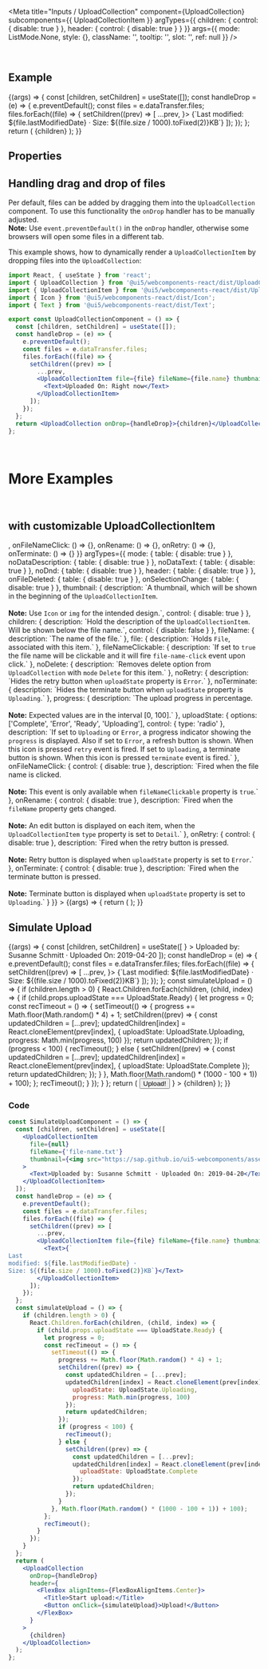 
<Meta
  title="Inputs / UploadCollection"
  component={UploadCollection}
  subcomponents={{ UploadCollectionItem }}
  argTypes={{
    children: { control: { disable: true } },
    header: { control: { disable: true } }
  }}
  args={{
    mode: ListMode.None,
    style: {},
    className: '',
    tooltip: '',
    slot: '',
    ref: null
  }}
/>

<DocsHeader />

<br />

## Example

<Canvas>
  <Story name="Default">
    {(args) => {
      const [children, setChildren] = useState([]);
      const handleDrop = (e) => {
        e.preventDefault();
        const files = e.dataTransfer.files;
        files.forEach((file) => {
          setChildren((prev) => [
            ...prev,
            <UploadCollectionItem file={file} fileName={file.name} thumbnail={<Icon name="document" />}>
              <Text>{`Last modified: ${file.lastModifiedDate} · Size: ${(file.size / 1000).toFixed(2)}KB`}</Text>
            </UploadCollectionItem>
          ]);
        });
      };
      return (
        <UploadCollection {...args} onDrop={handleDrop}>
          {children}
        </UploadCollection>
      );
    }}
  </Story>
</Canvas>

## Properties

<ArgsTable story="Default" />

## Handling drag and drop of files

Per default, files can be added by dragging them into the `UploadCollection` component.
To use this functionality the `onDrop` handler has to be manually adjusted.<br/>
**Note:** Use `event.preventDefault()` in the `onDrop` handler, otherwise some browsers will open some files in a different tab.

This example shows, how to dynamically render a `UploadCollectionItem` by dropping files into the `UploadCollection`:

```jsx
import React, { useState } from 'react';
import { UploadCollection } from '@ui5/webcomponents-react/dist/UploadCollection';
import { UploadCollectionItem } from '@ui5/webcomponents-react/dist/UploadCollectionItem';
import { Icon } from '@ui5/webcomponents-react/dist/Icon';
import { Text } from '@ui5/webcomponents-react/dist/Text';

export const UploadCollectionComponent = () => {
  const [children, setChildren] = useState([]);
  const handleDrop = (e) => {
    e.preventDefault();
    const files = e.dataTransfer.files;
    files.forEach((file) => {
      setChildren((prev) => [
        ...prev,
        <UploadCollectionItem file={file} fileName={file.name} thumbnail={<Icon name="document" />}>
          <Text>Uploaded On: Right now</Text>
        </UploadCollectionItem>
      ]);
    });
  };
  return <UploadCollection onDrop={handleDrop}>{children}</UploadCollection>;
};
```

<br />

# More Examples

<br />

## with customizable UploadCollectionItem

<Canvas>
  <Story
    name="with UploadCollectionItem"
    args={{
      fileName: 'file-name.txt',
      file: null,
      fileNameClickable: false,
      noDelete: false,
      noRetry: false,
      noTerminate: false,
      progress: 0,
      uploadState: UploadState.Ready,
      children: 'UploadCollectionItem',
      thumbnail: <Icon name="document" />,
      onFileNameClick: () => {},
      onRename: () => {},
      onRetry: () => {},
      onTerminate: () => {}
    }}
    argTypes={{
      mode: { table: { disable: true } },
      noDataDescription: { table: { disable: true } },
      noDataText: { table: { disable: true } },
      noDnd: { table: { disable: true } },
      header: { table: { disable: true } },
      onFileDeleted: { table: { disable: true } },
      onSelectionChange: { table: { disable: true } },
      thumbnail: {
        description: `A thumbnail, which will be shown in the beginning of the <code>UploadCollectionItem</code>. <br><br> <b>Note:</b> Use <code>Icon</code> or <code>img</code> for the intended design.`,
        control: { disable: true }
      },
      children: {
        description: `Hold the description of the <code>UploadCollectionItem</code>. Will be shown below the file name.`,
        control: { disable: false }
      },
      fileName: { description: `The name of the file.` },
      file: {
        description: `Holds <code>File</code>, associated with this item.`
      },
      fileNameClickable: {
        description: `If set to <code>true</code> the file name will be clickable and it will fire <code>file-name-click</code> event upon click.`
      },
      noDelete: {
        description: `Removes delete option from <code>UploadCollection</code> with <code>mode</code> <code>Delete</code> for this item.`
      },
      noRetry: {
        description: `Hides the retry button when <code>uploadState</code> property is <code>Error</code>.`
      },
      noTerminate: {
        description: `Hides the terminate button when <code>uploadState</code> property is <code>Uploading</code>.`
      },
      progress: {
        description: `The upload progress in percentage. <br><br> <b>Note:</b> Expected values are in the interval [0, 100].`
      },
      uploadState: {
        options: ['Complete', 'Error', 'Ready', 'Uploading'],
        control: {
          type: 'radio'
        },
        description: `If set to <code>Uploading</code> or <code>Error</code>, a progress indicator showing the <code>progress</code> is displayed. Also if set to <code>Error</code>, a refresh button is shown. When this icon is pressed <code>retry</code> event is fired. If set to <code>Uploading</code>, a terminate button is shown. When this icon is pressed <code>terminate</code> event is fired.`
      },
      onFileNameClick: {
        control: { disable: true },
        description: `Fired when the file name is clicked. <br><br> <b>Note:</b> This event is only available when <code>fileNameClickable</code> property is <code>true</code>.`
      },
      onRename: {
        control: { disable: true },
        description: `Fired when the <code>fileName</code> property gets changed. <br><br> <b>Note:</b> An edit button is displayed on each item, when the <code>UploadCollectionItem</code> <code>type</code> property is set to <code>Detail</code>.`
      },
      onRetry: {
        control: { disable: true },
        description: `Fired when the retry button is pressed. <br><br> <b>Note:</b> Retry button is displayed when <code>uploadState</code> property is set to <code>Error</code>.`
      },
      onTerminate: {
        control: { disable: true },
        description: `Fired when the terminate button is pressed. <br><br> <b>Note:</b> Terminate button is displayed when <code>uploadState</code> property is set to <code>Uploading</code>.`
      }
    }}
  >
    {(args) => {
      return (
        <UploadCollection>
          <UploadCollectionItem {...args} />
        </UploadCollection>
      );
    }}
  </Story>
</Canvas>

<ArgsTable story="with UploadCollectionItem" />

<br />

## Simulate Upload

<Canvas>
  <Story name="Simulated Upload">
    {(args) => {
      const [children, setChildren] = useState([
        <UploadCollectionItem
          file={null}
          fileName={'file-name.txt'}
          thumbnail={<img src="https://sap.github.io/ui5-webcomponents/assets/images/logo.png" />}
        >
          <Text>Uploaded by: Susanne Schmitt · Uploaded On: 2019-04-20</Text>
        </UploadCollectionItem>
      ]);
      const handleDrop = (e) => {
        e.preventDefault();
        const files = e.dataTransfer.files;
        files.forEach((file) => {
          setChildren((prev) => [
            ...prev,
            <UploadCollectionItem file={file} fileName={file.name} thumbnail={<Icon name="document" />}>
              <Text>{`Last modified: ${file.lastModifiedDate} · Size: ${(file.size / 1000).toFixed(2)}KB`}</Text>
            </UploadCollectionItem>
          ]);
        });
      };
      const simulateUpload = () => {
        if (children.length > 0) {
          React.Children.forEach(children, (child, index) => {
            if (child.props.uploadState === UploadState.Ready) {
              let progress = 0;
              const recTimeout = () => {
                setTimeout(() => {
                  progress += Math.floor(Math.random() * 4) + 1;
                  setChildren((prev) => {
                    const updatedChildren = [...prev];
                    updatedChildren[index] = React.cloneElement(prev[index], {
                      uploadState: UploadState.Uploading,
                      progress: Math.min(progress, 100)
                    });
                    return updatedChildren;
                  });
                  if (progress < 100) {
                    recTimeout();
                  } else {
                    setChildren((prev) => {
                      const updatedChildren = [...prev];
                      updatedChildren[index] = React.cloneElement(prev[index], {
                        uploadState: UploadState.Complete
                      });
                      return updatedChildren;
                    });
                  }
                }, Math.floor(Math.random() * (1000 - 100 + 1)) + 100);
              };
              recTimeout();
            }
          });
        }
      };
      return (
        <UploadCollection
          onDrop={handleDrop}
          header={
            <FlexBox alignItems={FlexBoxAlignItems.Center}>
              <Title>Start upload:</Title>
              <Button onClick={simulateUpload}>Upload!</Button>
            </FlexBox>
          }
        >
          {children}
        </UploadCollection>
      );
    }}
  </Story>
</Canvas>

### Code

```jsx
const SimulateUploadComponent = () => {
  const [children, setChildren] = useState([
    <UploadCollectionItem
      file={null}
      fileName={'file-name.txt'}
      thumbnail={<img src="https://sap.github.io/ui5-webcomponents/assets/images/logo.png" />}
    >
      <Text>Uploaded by: Susanne Schmitt · Uploaded On: 2019-04-20</Text>
    </UploadCollectionItem>
  ]);
  const handleDrop = (e) => {
    e.preventDefault();
    const files = e.dataTransfer.files;
    files.forEach((file) => {
      setChildren((prev) => [
        ...prev,
        <UploadCollectionItem file={file} fileName={file.name} thumbnail={<Icon name="document" />}>
          <Text>{`
Last
modified: ${file.lastModifiedDate} ·
Size: ${(file.size / 1000).toFixed(2)}KB`}</Text>
        </UploadCollectionItem>
      ]);
    });
  };
  const simulateUpload = () => {
    if (children.length > 0) {
      React.Children.forEach(children, (child, index) => {
        if (child.props.uploadState === UploadState.Ready) {
          let progress = 0;
          const recTimeout = () => {
            setTimeout(() => {
              progress += Math.floor(Math.random() * 4) + 1;
              setChildren((prev) => {
                const updatedChildren = [...prev];
                updatedChildren[index] = React.cloneElement(prev[index], {
                  uploadState: UploadState.Uploading,
                  progress: Math.min(progress, 100)
                });
                return updatedChildren;
              });
              if (progress < 100) {
                recTimeout();
              } else {
                setChildren((prev) => {
                  const updatedChildren = [...prev];
                  updatedChildren[index] = React.cloneElement(prev[index], {
                    uploadState: UploadState.Complete
                  });
                  return updatedChildren;
                });
              }
            }, Math.floor(Math.random() * (1000 - 100 + 1)) + 100);
          };
          recTimeout();
        }
      });
    }
  };
  return (
    <UploadCollection
      onDrop={handleDrop}
      header={
        <FlexBox alignItems={FlexBoxAlignItems.Center}>
          <Title>Start upload:</Title>
          <Button onClick={simulateUpload}>Upload!</Button>
        </FlexBox>
      }
    >
      {children}
    </UploadCollection>
  );
};
```
